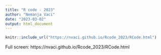 ```yaml
---
title: "R code - 2023"
author: "Nemanja Vaci"
date: "2023-03-02"
output: html_document
---
```


```r
knitr::include_url("https://nvaci.github.io/Rcode_2023/RCode.html")
```

Full screen: https://nvaci.github.io/Rcode_2023/RCode.html
